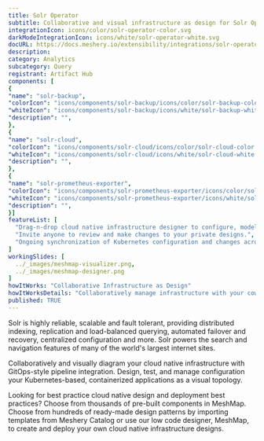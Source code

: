 ```yaml
---
title: Solr Operator
subtitle: Collaborative and visual infrastructure as design for Solr Operator
integrationIcon: icons/color/solr-operator-color.svg
darkModeIntegrationIcon: icons/white/solr-operator-white.svg
docURL: https://docs.meshery.io/extensibility/integrations/solr-operator
description: 
category: Analytics
subcategory: Query
registrant: Artifact Hub
components: [
{
"name": "solr-backup",
"colorIcon": "icons/components/solr-backup/icons/color/solr-backup-color.svg",
"whiteIcon": "icons/components/solr-backup/icons/white/solr-backup-white.svg",
"description": "",
},
{
"name": "solr-cloud",
"colorIcon": "icons/components/solr-cloud/icons/color/solr-cloud-color.svg",
"whiteIcon": "icons/components/solr-cloud/icons/white/solr-cloud-white.svg",
"description": "",
},
{
"name": "solr-prometheus-exporter",
"colorIcon": "icons/components/solr-prometheus-exporter/icons/color/solr-prometheus-exporter-color.svg",
"whiteIcon": "icons/components/solr-prometheus-exporter/icons/white/solr-prometheus-exporter-white.svg",
"description": "",
}]
featureList: [
  "Drag-n-drop cloud native infrastructure designer to configure, model, and deploy your workloads.",
  "Invite anyone to review and make changes to your private designs.",
  "Ongoing synchronization of Kubernetes configuration and changes across any number of clusters."
]
workingSlides: [
  ../_images/meshmap-visualizer.png,
  ../_images/meshmap-designer.png
]
howItWorks: "Collaborative Infrastructure as Design"
howItWorksDetails: "Collaboratively manage infrastructure with your coworkers synchronously sharing the same designs."
published: TRUE
---
```

<p>
Solr is highly reliable, scalable and fault tolerant, providing distributed indexing, replication and load-balanced querying, automated failover and recovery, centralized configuration and more. Solr powers the search and navigation features of many of the world's largest internet sites.
</p>
<p>
    Collaboratively and visually diagram your cloud native infrastructure with GitOps-style pipeline integration. Design, test, and manage configuration your Kubernetes-based, containerized applications as a visual topology.
</p>
<p>
    Looking for best practice cloud native design and deployment best practices? Choose from thousands of pre-built components in MeshMap. Choose from hundreds of ready-made design patterns by importing templates from Meshery Catalog or use our low code designer, MeshMap, to create and deploy your own cloud native infrastructure designs.
</p>

